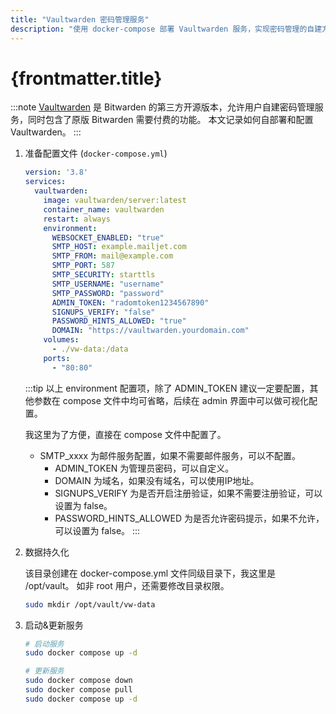 ```yaml
---
title: "Vaultwarden 密码管理服务"
description: "使用 docker-compose 部署 Vaultwarden 服务，实现密码管理的自建方案。"
---
```


# {frontmatter.title}

:::note
[Vaultwarden](https://github.com/dani-garcia/vaultwarden) 是 Bitwarden 的第三方开源版本，允许用户自建密码管理服务，同时包含了原版 Bitwarden 需要付费的功能。
本文记录如何自部署和配置 Vaultwarden。
:::

1. 准备配置文件 (`docker-compose.yml`)

    ```yaml
    version: '3.8'
    services:
      vaultwarden:
        image: vaultwarden/server:latest
        container_name: vaultwarden
        restart: always
        environment:
          WEBSOCKET_ENABLED: "true"
          SMTP_HOST: example.mailjet.com
          SMTP_FROM: mail@example.com
          SMTP_PORT: 587
          SMTP_SECURITY: starttls
          SMTP_USERNAME: "username"
          SMTP_PASSWORD: "password"
          ADMIN_TOKEN: "radomtoken1234567890"
          SIGNUPS_VERIFY: "false"
          PASSWORD_HINTS_ALLOWED: "true"
          DOMAIN: "https://vaultwarden.yourdomain.com"
        volumes:
          - ./vw-data:/data
        ports:
          - "80:80"
    ```
    
    :::tip
    以上 environment 配置项，除了 ADMIN_TOKEN 建议一定要配置，其他参数在 compose 文件中均可省略，后续在 admin 界面中可以做可视化配置。
    
    我这里为了方便，直接在 compose 文件中配置了。
    
    - SMTP_xxxx 为邮件服务配置，如果不需要邮件服务，可以不配置。 
      - ADMIN_TOKEN 为管理员密码，可以自定义。 
      - DOMAIN 为域名，如果没有域名，可以使用IP地址。 
      - SIGNUPS_VERIFY 为是否开启注册验证，如果不需要注册验证，可以设置为 false。 
      - PASSWORD_HINTS_ALLOWED 为是否允许密码提示，如果不允许，可以设置为 false。
      :::

2. 数据持久化

   该目录创建在 docker-compose.yml 文件同级目录下，我这里是 /opt/vault。 如非 root 用户，还需要修改目录权限。

    ```bash
   sudo mkdir /opt/vault/vw-data
   ```
   
3. 启动&更新服务

    ```bash
   # 启动服务
   sudo docker compose up -d
   
   # 更新服务
   sudo docker compose down
    sudo docker compose pull
    sudo docker compose up -d
   ```